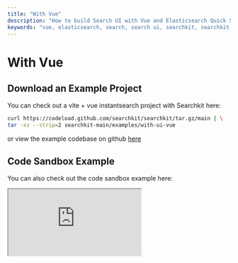 ```yaml
---
title: "With Vue"
description: "How to build Search UI with Vue and Elasticsearch Quick Start"
keywords: "vue, elasticsearch, search, search ui, searchkit, searchkit quick start"
---
```


# With Vue

## Download an Example Project

You can check out a vite + vue instantsearch project with Searchkit here:

```bash
curl https://codeload.github.com/searchkit/searchkit/tar.gz/main | \
tar -xz --strip=2 searchkit-main/examples/with-ui-vue
```

or view the example codebase on github [here](https://github.com/searchkit/searchkit/tree/main/examples/with-ui-vue)

## Code Sandbox Example

You can also check out the code sandbox example here:

<iframe src="https://codesandbox.io/embed/github/searchkit/searchkit/tree/main/examples/with-ui-vue?fontsize=14&hidenavigation=1&theme=dark&view=preview"
style={{
    width: "100%",
    height: "500px",
    marginTop: "20px",
    border: 0,
    overflow: "hidden",
    background: "rgb(21, 21, 21)",
  }}
     title="with-ui-instantsearchjs"
     allow="geolocation; microphone; camera; midi; vr; accelerometer; gyroscope; payment; ambient-light-sensor; encrypted-media; usb"
     sandbox="allow-modals allow-forms allow-popups allow-scripts allow-same-origin"
   ></iframe>